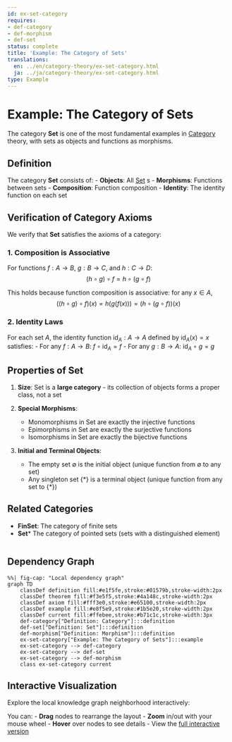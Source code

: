 ```yaml
---
id: ex-set-category
requires:
- def-category
- def-morphism
- def-set
status: complete
title: 'Example: The Category of Sets'
translations:
  en: ../en/category-theory/ex-set-category.html
  ja: ../ja/category-theory/ex-set-category.html
type: Example
---
```


# Example: The Category of Sets

The category **Set** is one of the most fundamental examples in [Category](def-category.qmd) theory, with sets as objects and functions as morphisms.

## Definition

The category **Set** consists of:
- **Objects**: All [Set](../logic-set-theory/def-set.qmd) s
- **Morphisms**: Functions between sets
- **Composition**: Function composition
- **Identity**: The identity function on each set

## Verification of Category Axioms

We verify that **Set** satisfies the axioms of a category:

### 1. Composition is Associative

For functions $f: A \to B$, $g: B \to C$, and $h: C \to D$:
$$(h \circ g) \circ f = h \circ (g \circ f)$$

This holds because function composition is associative: for any $x \in A$,
$$((h \circ g) \circ f)(x) = h(g(f(x))) = (h \circ (g \circ f))(x)$$

### 2. Identity Laws

For each set $A$, the identity function $\text{id}_A: A \to A$ defined by $\text{id}_A(x) = x$ satisfies:
- For any $f: A \to B$: $f \circ \text{id}_A = f$
- For any $g: B \to A$: $\text{id}_A \circ g = g$

## Properties of Set

1. **Size**: Set is a **large category** - its collection of objects forms a proper class, not a set

2. **Special Morphisms**:
   - Monomorphisms in Set are exactly the injective functions
   - Epimorphisms in Set are exactly the surjective functions
   - Isomorphisms in Set are exactly the bijective functions

3. **Initial and Terminal Objects**:
   - The empty set $\emptyset$ is the initial object (unique function from $\emptyset$ to any set)
   - Any singleton set $\{*\}$ is a terminal object (unique function from any set to $\{*\}$)

## Related Categories

- **FinSet**: The category of finite sets
- **Set*** The category of pointed sets (sets with a distinguished element)

```mermaid
```

## Dependency Graph

```mermaid
%%| fig-cap: "Local dependency graph"
graph TD
    classDef definition fill:#e1f5fe,stroke:#01579b,stroke-width:2px
    classDef theorem fill:#f3e5f5,stroke:#4a148c,stroke-width:2px
    classDef axiom fill:#fff3e0,stroke:#e65100,stroke-width:2px
    classDef example fill:#e8f5e9,stroke:#1b5e20,stroke-width:2px
    classDef current fill:#ffebee,stroke:#b71c1c,stroke-width:3px
    def-category["Definition: Category"]:::definition
    def-set["Definition: Set"]:::definition
    def-morphism["Definition: Morphism"]:::definition
    ex-set-category["Example: The Category of Sets"]:::example
    ex-set-category --> def-category
    ex-set-category --> def-set
    ex-set-category --> def-morphism
    class ex-set-category current
```

## Interactive Visualization

Explore the local knowledge graph neighborhood interactively:

::: {.graph-viz data-id="ex-set-category" data-width="700" data-height="500"}
:::

You can:
- **Drag** nodes to rearrange the layout
- **Zoom** in/out with your mouse wheel
- **Hover** over nodes to see details
- View the [full interactive version](../../output/interactive/ex-set-category.html){target="_blank"}
